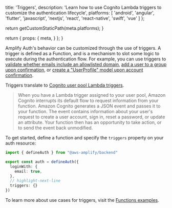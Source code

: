 
  title: 'Triggers',
  description: 'Learn how to use Cognito Lambda triggers to customize the authentication lifecycle',
  platforms: [
    'android',
    'angular',
    'flutter',
    'javascript',
    'nextjs',
    'react',
    'react-native',
    'swift',
    'vue'
  ]
};

  return getCustomStaticPath(meta.platforms);
}

  return {
    props: {
      meta,
    }
  };
}

Amplify Auth's behavior can be customized through the use of triggers. A trigger is defined as a Function, and is a mechanism to slot some logic to execute during the authentication flow. For example, you can use triggers to [validate whether emails include an allowlisted domain](/[platform]/build-a-backend/functions/examples/email-domain-filtering), [add a user to a group upon confirmation](/[platform]/build-a-backend/functions/examples/add-user-to-group), or [create a "UserProfile" model upon account confirmation](/[platform]/build-a-backend/functions/examples/create-user-profile-model).

Triggers translate to [Cognito user pool Lambda triggers](https://docs.aws.amazon.com/cognito/latest/developerguide/cognito-user-identity-pools-working-with-aws-lambda-triggers.html).

> When you have a Lambda trigger assigned to your user pool, Amazon Cognito interrupts its default flow to request information from your function. Amazon Cognito generates a JSON event and passes it to your function. The event contains information about your user's request to create a user account, sign in, reset a password, or update an attribute. Your function then has an opportunity to take action, or to send the event back unmodified.

To get started, define a function and specify the `triggers` property on your auth resource:

```ts title="amplify/auth/resource.ts"
import { defineAuth } from "@aws-amplify/backend"

export const auth = defineAuth({
  loginWith: {
    email: true,
  },
  // highlight-next-line
  triggers: {}
})
```

To learn more about use cases for triggers, visit the [Functions examples](/[platform]/build-a-backend/functions/examples/).
